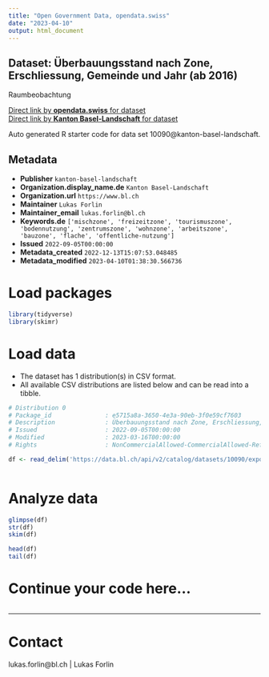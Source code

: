 ```yaml
---
title: "Open Government Data, opendata.swiss"
date: "2023-04-10"
output: html_document
---
```


## Dataset: Überbauungsstand nach Zone, Erschliessung, Gemeinde und Jahr (ab 2016)

Raumbeobachtung

[Direct link by **opendata.swiss** for dataset](https://opendata.swiss/de/dataset/uberbauungsstand-nach-zone-erschliessung-gemeinde-und-jahr-ab-2016)<br>
[Direct link by **Kanton Basel-Landschaft** for dataset](https://data.bl.ch/explore/dataset/10090/)

Auto generated R starter code for data set 10090@kanton-basel-landschaft.

## Metadata

- **Publisher** `kanton-basel-landschaft`
- **Organization.display_name.de** `Kanton Basel-Landschaft`
- **Organization.url** `https://www.bl.ch`
- **Maintainer** `Lukas Forlin`
- **Maintainer_email** `lukas.forlin@bl.ch`
- **Keywords.de** `['mischzone', 'freizeitzone', 'tourismuszone', 'bodennutzung', 'zentrumszone', 'wohnzone', 'arbeitszone', 'bauzone', 'flache', 'offentliche-nutzung']`
- **Issued** `2022-09-05T00:00:00`
- **Metadata_created** `2022-12-13T15:07:53.048485`
- **Metadata_modified** `2023-04-10T01:38:30.566736`


# Load packages

```r

library(tidyverse)
library(skimr)

```

# Load data

-   The dataset has 1 distribution(s) in CSV format.
-   All available CSV distributions are listed below and can be read into a tibble.

```r

# Distribution 0
# Package_id               : e5715a8a-3650-4e3a-90eb-3f0e59cf7603
# Description              : Überbauungsstand nach Zone, Erschliessung, Gemeinde und Jahr (ab 2016) (csv)
# Issued                   : 2022-09-05T00:00:00
# Modified                 : 2023-03-16T00:00:00
# Rights                   : NonCommercialAllowed-CommercialAllowed-ReferenceRequired

df <- read_delim('https://data.bl.ch/api/v2/catalog/datasets/10090/exports/csv')



```

# Analyze data

```r

glimpse(df)
str(df)
skim(df)

head(df)
tail(df)

```

# Continue your code here...

```r

```

------------------------------------------------------------------------

# Contact

lukas.forlin@bl.ch | Lukas Forlin
